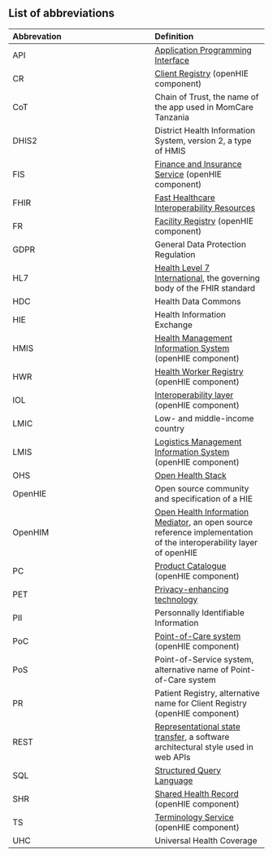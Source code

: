 ## List of abbreviations {.unnumbered}

| Abbrevation   | Definition |
|:--------------|:-----------|
| API           | [Application Programming Interface](https://en.wikipedia.org/wiki/API) |
| CR            | [Client Registry](https://guides.ohie.org/arch-spec/openhie-component-specifications-1/client-registry) (openHIE component) |
| CoT           | Chain of Trust, the name of the app used in MomCare Tanzania |
| DHIS2         | District Health Information System, version 2, a type of HMIS |
| FIS           | [Finance and Insurance Service](https://guides.ohie.org/arch-spec/openhie-component-specifications-1/openhie-finance-and-insurance-service) (openHIE component) |
| FHIR          | [Fast Healthcare Interoperability Resources](https://fhir.org) |
| FR            | [Facility Registry](https://guides.ohie.org/arch-spec/openhie-component-specifications-1/openhie-facility-registry-fr) (openHIE component) |
| GDPR          | General Data Protection Regulation |
| HL7           | [Health Level 7 International](https://www.hl7.org/index.cfm), the governing body of the FHIR standard |
| HDC           | Health Data Commons |
| HIE           | Health Information Exchange |
| HMIS          | [Health Management Information System](https://guides.ohie.org/arch-spec/openhie-component-specifications-1/openhie-health-management-information-system-hmis) (openHIE component) |
| HWR           | [Health Worker Registry](https://guides.ohie.org/arch-spec/openhie-component-specifications-1/openhie-health-worker-registry-hwr) (openHIE component) |
| IOL           | [Interoperability layer](https://guides.ohie.org/arch-spec/openhie-component-specifications-1/openhie-interoperability-layer-iol) (openHIE component) |
| LMIC          | Low- and middle-income country |
| LMIS          | [Logistics Management Information System](https://guides.ohie.org/arch-spec/openhie-component-specifications-1/openhie-logistics-management-information-system-lmis) (openHIE component) |
| OHS           | [Open Health Stack](https://developers.google.com/open-health-stack/overview) |
| OpenHIE       | Open source community and specification of a HIE |
| OpenHIM       | [Open Health Information Mediator](http://openhim.org/), an open source reference implementation of the interoperability layer of openHIE |
| PC            | [Product Catalogue](https://guides.ohie.org/arch-spec/openhie-component-specifications-1/openhie-product-catalogue-pc) (openHIE component) |
| PET           | [Privacy-enhancing technology](https://en.wikipedia.org/wiki/Privacy-enhancing_technologies) |
| PII           | Personnally Identifiable Information |
| PoC           | [Point-of-Care system](https://guides.ohie.org/arch-spec/openhie-component-specifications-1/point-of-care-systems) (openHIE component)|
| PoS           | Point-of-Service system, alternative name of Point-of-Care system |
| PR            | Patient Registry, alternative name for Client Registry (openHIE component) |
| REST          | [Representational state transfer](https://en.wikipedia.org/wiki/Representational_state_transfer), a software architectural style used in web APIs |
| SQL           | [Structured Query Language](https://en.wikipedia.org/wiki/SQL) |
| SHR           | [Shared Health Record](https://guides.ohie.org/arch-spec/openhie-component-specifications-1/openhie-shared-health-record-shr) (openHIE component)|
| TS            | [Terminology Service](https://guides.ohie.org/arch-spec/openhie-component-specifications-1/openhie-terminology-service-ts) (openHIE component) |
| UHC           | Universal Health Coverage |
